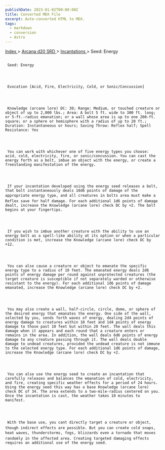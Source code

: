 ```yaml
---
publishDate: 2023-01-02T00:00:00Z
title: Converted MDX File
excerpt: Auto-converted HTML to MDX.
tags:
  - markdown
  - conversion
  - Astro
---
```


[
Index
](-index) >
[
Arcana d20 SRD
](arcana-d20-srd-index) >
[
Incantations
](arcana-d20-srd-incantations-index) > Seed: Energy

##

     Seed: Energy




     Evocation [Acid, Fire, Electricity, Cold, or Sonic/Concussion]




     Knowledge (arcane lore) DC: 30; Range: Medium, or touched creature or object of up to 2,000 lbs.; Area: A bolt 5 ft. wide to 300 ft. long; or 5-ft.-radius emanation; or a wall whose area is up to one 200-ft. square; or a sphere or hemisphere with a radius of up to 20 ft.; Duration: Instantaneous or hours; Saving Throw: Reflex half; Spell Resistance: Yes




     You can work with whichever one of five energy types you choose: acid, cold, electricity, fire, or sonic/concussion. You can cast the energy forth as a bolt, imbue an object with the energy, or create a freestanding manifestation of the energy.




     If your incantation developed using the energy seed releases a bolt, that bolt instantaneously deals 10d6 points of damage of the appropriate energy type, and all creatures in bolts area must make a Reflex save for half damage. For each additional 1d6 points of damage dealt, increase the Knowledge (arcane lore) check DC by +2. The bolt begins at your fingertips.




     If you wish to imbue another creature with the ability to use an energy bolt as a spell-like ability at its option or when a particular condition is met, increase the Knowledge (arcane lore) check DC by +12.




     You can also cause a creature or object to emanate the specific energy type to a radius of 10 feet. The emanated energy deals 2d6 points of energy damage per round against unprotected creatures (the target creature is susceptible if not separately warded or otherwise resistant to the energy). For each additional 1d6 points of damage emanated, increase the Knowledge (arcane lore) check DC by +2.




     You may also create a wall, half-circle, circle, dome, or sphere of the desired energy that emanates the energy. One side of the wall, selected by you, sends forth waves of energy, dealing 2d4 points of energy damage to creatures within 10 feet and 1d4 points of energy damage to those past 10 feet but within 20 feet. The wall deals this damage when it appears and each round that a creature enters or remains in the area. In addition, the wall deals 6d6 points of energy damage to any creature passing through it. The wall deals double damage to undead creatures, provided the undead creature is not immune to the selected energy type. For each additional 1d6 points of damage, increase the Knowledge (arcane lore) check DC by +2.




     You can also use the energy seed to create an incantation that carefully releases and balances the emanation of cold, electricity, and fire, creating specific weather effects for a period of 24 hours. Using the energy seed this way has a base Knowledge (arcane lore) check DC of 34. The area extends to a two-mile-radius centered on you. Once the incantation is cast, the weather takes 10 minutes to manifest.




     With the base use, you cant directly target a creature or object, though indirect effects are possible. But you can create cold snaps, heat waves, thunderstorms, fogs, blizzards even a tornado that moves randomly in the affected area. Creating targeted damaging effects requires an additional use of the energy seed.

